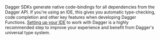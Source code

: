 Dagger SDKs generate native code-bindings for all dependencies from the Dagger API. If you're using an IDE, this gives you automatic type-checking, code completion and other key features when developing Dagger Functions. [Setting up your IDE](../../api/ide-integration.mdx) to work with Dagger is a highly recommended step to improve your experience and benefit from Dagger's universal type system.
